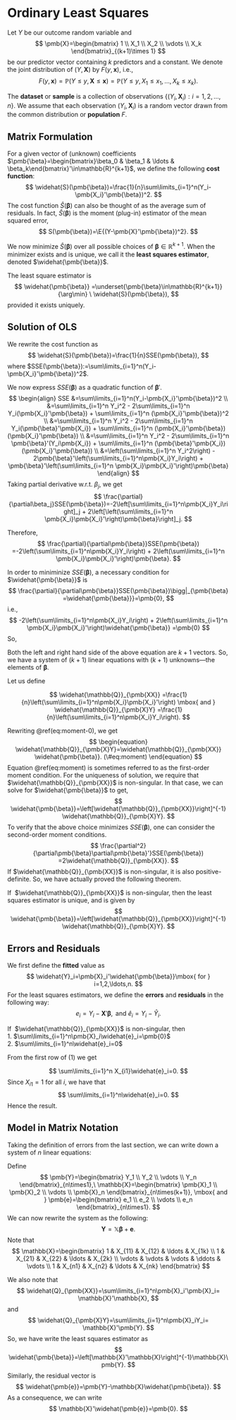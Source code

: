 # Ordinary Least Squares
Let $Y$ be our outcome random variable and 
$$
\pmb{X}=\begin{bmatrix}
1 \\ X_1 \\ X_2 \\ \vdots \\ X_k
\end{bmatrix}_{(k+1)\times 1}
$$ 
be our predictor vector containing $k$ predictors and a constant. We denote the joint distribution of $(Y,\pmb{X})$ by $F(y,\pmb{x})$, i.e.,
$$
F(y,\pmb{x})=\mathbb{P}(Y\leq y, \pmb{X}\leq\pmb{x})
=\mathbb{P}(Y\leq y,X_1\leq x_1,\ldots,X_k\leq x_k).
$$

The **dataset** or **sample** is a collection of observations $\{(Y_i,\pmb{X}_i): i=1,2,\ldots,n\}$. We assume that each observation
$(Y_i,\pmb{X}_i)$ is a random vector drawn from the common distribution or **population** $F$.   

## Matrix Formulation
For a given vector of (unknown) coefficients 
$\pmb{\beta}=\begin{bmatrix}\beta_0 & \beta_1 & \ldots & \beta_k\end{bmatrix}'\in\mathbb{R}^{k+1}$, we define the following **cost function**:
$$
\widehat{S}(\pmb{\beta})=\frac{1}{n}\sum\limits_{i=1}^n(Y_i-\pmb{X_i}'\pmb{\beta})^2.
$$
The cost function $\widehat{S}({\pmb{\beta}})$ can also be thought of as the average sum of residuals. In fact, $\widehat{S}({\pmb{\beta}})$ is the moment (plug-in) estimator of the mean squared error, 
$$
S(\pmb{\beta})=\E{(Y-\pmb{X}'\pmb{\beta})^2}.
$$

We now minimize $\widehat{S}({\pmb{\beta}})$ over all possible choices of
$\pmb{\beta}\in\mathbb{R}^{k+1}$. When the minimizer exists and is unique, we call it the **least squares estimator**, denoted $\widehat{\pmb{\beta}}$. 

:::{.definition name="(Ordinary) Least Squares Estimator"}
The least square estimator is $$
\widehat{\pmb{\beta}}
=\underset{\pmb{\beta}\in\mathbb{R}^{k+1}}{\arg\min} \ \widehat{S}(\pmb{\beta}),
$$
provided it exists uniquely.
:::

## Solution of OLS
We rewrite the cost function as
$$
\widehat{S}(\pmb{\beta})=\frac{1}{n}SSE(\pmb{\beta}),
$$
where 
$SSE(\pmb{\beta}):=\sum\limits_{i=1}^n(Y_i-\pmb{X_i}'\pmb{\beta})^2$.

We now express $SSE(\pmb{\beta})$ as a quadratic function of $\pmb{\beta}'$.
$$
\begin{align}
SSE &=\sum\limits_{i=1}^n(Y_i-\pmb{X_i}'\pmb{\beta})^2 \\
&=\sum\limits_{i=1}^n Y_i^2 
  - 2\sum\limits_{i=1}^n Y_i(\pmb{X_i}'\pmb{\beta})
  + \sum\limits_{i=1}^n (\pmb{X_i}'\pmb{\beta})^2 \\
&=\sum\limits_{i=1}^n Y_i^2 
  - 2\sum\limits_{i=1}^n Y_i(\pmb{\beta}'\pmb{X_i})
  + \sum\limits_{i=1}^n (\pmb{X_i}'\pmb{\beta})(\pmb{X_i}'\pmb{\beta}) \\
&=\sum\limits_{i=1}^n Y_i^2 
  - 2\sum\limits_{i=1}^n \pmb{\beta}'(Y_i\pmb{X_i})
  + \sum\limits_{i=1}^n (\pmb{\beta}'\pmb{X_i})(\pmb{X_i}'\pmb{\beta}) \\
&=\left(\sum\limits_{i=1}^n Y_i^2\right) 
  - 2\pmb{\beta}'\left(\sum\limits_{i=1}^n\pmb{X_i}Y_i\right)
  + \pmb{\beta}'\left(\sum\limits_{i=1}^n \pmb{X_i}\pmb{X_i}'\right)\pmb{\beta}
\end{align}
$$
Taking partial derivative w.r.t. $\beta_j$, we get
$$
\frac{\partial}{\partial\beta_j}SSE(\pmb{\beta})=-2\left[\sum\limits_{i=1}^n\pmb{X_i}Y_i\right]_j 
+ 2\left[\left(\sum\limits_{i=1}^n  \pmb{X_i}\pmb{X_i}'\right)\pmb{\beta}\right]_j.
$$

Therefore,
$$
\frac{\partial}{\partial\pmb{\beta}}SSE(\pmb{\beta})
=-2\left(\sum\limits_{i=1}^n\pmb{X_i}Y_i\right) 
+ 2\left(\sum\limits_{i=1}^n  \pmb{X_i}\pmb{X_i}'\right)\pmb{\beta}.
$$

In order to miniminize $SSE(\pmb{\beta})$, a necessary condition for $\widehat{\pmb{\beta}}$ is
$$
\frac{\partial}{\partial\pmb{\beta}}SSE(\pmb{\beta})\bigg|_{\pmb{\beta}
=\widehat{\pmb{\beta}}}=\pmb{0},
$$
i.e.,
$$
-2\left(\sum\limits_{i=1}^n\pmb{X_i}Y_i\right) 
+ 2\left(\sum\limits_{i=1}^n  \pmb{X_i}\pmb{X_i}'\right)\widehat{\pmb{\beta}}
=\pmb{0}
$$
So,
\begin{equation}
\left(\sum\limits_{i=1}^n\pmb{X_i}Y_i\right)
=\left(\sum\limits_{i=1}^n  \pmb{X_i}\pmb{X_i}'\right)\widehat{\pmb{\beta}}
(\#eq:moment-0)
\end{equation}

Both the left and right hand side of the above equation are $k+1$ vectors. So, we have a system of $(k+1)$ linear equations with $(k+1)$ unknowns---the elements of $\pmb{\beta}$. 

Let us define

$$
\widehat{\mathbb{Q}}_{\pmb{XX}}
=\frac{1}{n}\left(\sum\limits_{i=1}^n\pmb{X_i}\pmb{X_i}'\right)
\mbox{ and }
\widehat{\mathbb{Q}}_{\pmb{X}Y}
=\frac{1}{n}\left(\sum\limits_{i=1}^n\pmb{X_i}Y_i\right).
$$

Rewriting \@ref(eq:moment-0), we get
$$
\begin{equation}
\widehat{\mathbb{Q}}_{\pmb{X}Y}=\widehat{\mathbb{Q}}_{\pmb{XX}}
\widehat{\pmb{\beta}}.
(\#eq:moment)
\end{equation}
$$
Equation \@ref(eq:moment) is sometimes referred to as the first-order moment condition. For the uniqueness of solution, we require that
$\widehat{\mathbb{Q}}_{\pmb{XX}}$ is non-singular. In that case, we can solve for $\widehat{\pmb{\beta}}$ to get,
$$
\widehat{\pmb{\beta}}=\left[\widehat{\mathbb{Q}}_{\pmb{XX}}\right]^{-1}
\widehat{\mathbb{Q}}_{\pmb{X}Y}.
$$
To verify that the above choice minimizes $SSE(\pmb{\beta})$,
one can consider the second-order moment conditions.
$$
\frac{\partial^2}{\partial\pmb{\beta}\partial\pmb{\beta}'}SSE(\pmb{\beta})
=2\widehat{\mathbb{Q}}_{\pmb{XX}}.
$$
If $\widehat{\mathbb{Q}}_{\pmb{XX}}$ is non-singular, it is also positive-definite. So, we have actually proved the following theorem.

:::{.theorem}
If \ $\widehat{\mathbb{Q}}_{\pmb{XX}}$ is non-singular, then the
least squares estimator is unique, and is given by
$$
\widehat{\pmb{\beta}}=\left[\widehat{\mathbb{Q}}_{\pmb{XX}}\right]^{-1}
\widehat{\mathbb{Q}}_{\pmb{X}Y}.
$$
:::


## Errors and Residuals
We first define the **fitted** value as
$$
\widehat{Y}_i=\pmb{X}_i'\widehat{\pmb{\beta}}\mbox{ for }
i=1,2,\ldots,n.
$$
For the least squares estimators, we define the **errors** and **residuals** in the following way:
$$
e_i=Y_i-\pmb{X}'\pmb{\beta}, \mbox{ and } 
\widehat{e}_i=Y_i-\widehat{Y}_i.
$$

:::{.theorem #olserror name="Least Squares Error"}
If \ $\widehat{\mathbb{Q}}_{\pmb{XX}}$ is non-singular, then  
1. $\sum\limits_{i=1}^n\pmb{X}_i\widehat{e}_i=\pmb{0}$  
2. $\sum\limits_{i=1}^n\widehat{e}_i=0$
:::

:::{.proof}
\begin{align}
\sum\limits_{i=1}^n\pmb{X}_i\widehat{e}_i 
&=\sum\limits_{i=1}^n\pmb{X}_i(Y_i-\widehat{Y}_i) \\
&=\sum\limits_{i=1}^n\pmb{X}_iY_i-\sum\limits_{i=1}^n\pmb{X}_i\widehat{Y}_i \\
&=\sum\limits_{i=1}^n\pmb{X}_iY_i-\sum\limits_{i=1}^n\pmb{X}_i\pmb{X}_i'\pmb{\widehat{\beta}} \\
&=\widehat{Q}_{\pmb{X}Y}-\widehat{Q}_{\pmb{XX}}\pmb{\widehat{\beta}} \\
&=\widehat{Q}_{\pmb{X}Y}-\widehat{Q}_{\pmb{XX}}
\left( \widehat{Q}_{\pmb{XX}}^{-1} \widehat{Q}_{\pmb{X}Y} \right) \\
&=\pmb{0}
\end{align}

From the first row of (1) we get

$$
\sum\limits_{i=1}^n X_{i1}\widehat{e}_i=0.
$$
Since $X_{i1}=1$ for all $i$, we have that
$$
\sum\limits_{i=1}^n\widehat{e}_i=0.
$$
Hence the result.
:::


## Model in Matrix Notation
Taking the definition of errors from the last section, we can write down a system of $n$ linear equations:
\begin{align}
Y_1 &= \pmb{X_1}'\pmb{\beta} + e_1 \\
Y_2 &= \pmb{X_2}'\pmb{\beta} + e_2 \\
& \vdots \\
Y_n &= \pmb{X_1}'\pmb{\beta} + e_n
\end{align}

Define 
$$
\pmb{Y}=\begin{bmatrix}
Y_1 \\
Y_2 \\
\vdots \\
Y_n
\end{bmatrix}_{n\times1},\ 
\mathbb{X}=\begin{bmatrix}
\pmb{X}_1 \\
\pmb{X}_2 \\
\vdots \\
\pmb{X}_n
\end{bmatrix}_{n\times(k+1)}, \mbox{ and }
\pmb{e}=\begin{bmatrix}
e_1 \\
e_2 \\
\vdots \\
e_n
\end{bmatrix}_{n\times1}.
$$
We can now rewrite the system as the following:
$$
\pmb{Y}=\mathbb{X}\pmb{\beta}+\pmb{e}.
$$
Note that
$$
\mathbb{X}=\begin{bmatrix}
1 & X_{11} & X_{12} & \ldots & X_{1k} \\
1 & X_{21} & X_{22} & \ldots & X_{2k} \\
\vdots & \vdots & \vdots & \ddots & \vdots \\
1 & X_{n1} & X_{n2} & \ldots & X_{nk}
\end{bmatrix}
$$

We also note that
$$
\widehat{Q}_{\pmb{XX}}=\sum\limits_{i=1}^n\pmb{X}_i'\pmb{X}_i=
\mathbb{X}'\mathbb{X},
$$
and
$$
\widehat{Q}_{\pmb{X}Y}=\sum\limits_{i=1}^n\pmb{X}_iY_i=
\mathbb{X}'\pmb{Y}.
$$
So, we have write the least squares estimator as
$$
\widehat{\pmb{\beta}}=\left[\mathbb{X}'\mathbb{X}\right]^{-1}\mathbb{X}\pmb{Y}.
$$
Similarly, the residual vector is
$$
\widehat{\pmb{e}}=\pmb{Y}-\mathbb{X}\widehat{\pmb{\beta}}.
$$
As a consequence, we can write
$$
\mathbb{X}'\widehat{\pmb{e}}=\pmb{0}.
$$
